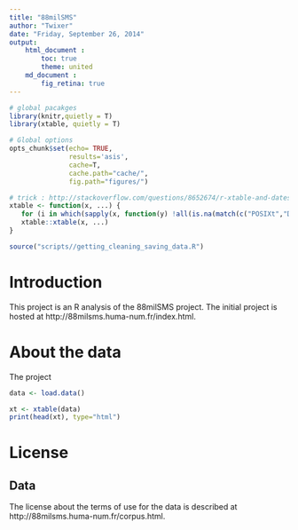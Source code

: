 ```yaml
---
title: "88milSMS"
author: "Twixer"
date: "Friday, September 26, 2014"
output: 
    html_document :
        toc: true
        theme: united
    md_document :
        fig_retina: true
---
```


``` r
# global pacakges 
library(knitr,quietly = T)
library(xtable, quietly = T)

# Global options
opts_chunk$set(echo= TRUE, 
               results='asis',
               cache=T,
               cache.path="cache/",
               fig.path="figures/")

# trick : http://stackoverflow.com/questions/8652674/r-xtable-and-dates
xtable <- function(x, ...) {
   for (i in which(sapply(x, function(y) !all(is.na(match(c("POSIXt","Date"),class(y))))))) x[[i]] <- as.character(x[[i]])
   xtable::xtable(x, ...)
}

source("scripts//getting_cleaning_saving_data.R")
```

# Introduction
This project is an R analysis of the 88milSMS project.
The initial project is hosted at http://88milsms.huma-num.fr/index.html.

# About the data

The project 

```r
data <- load.data()

xt <- xtable(data)
print(head(xt), type="html")

```
# License

## Data

The license about the terms of use for the data is described at http://88milsms.huma-num.fr/corpus.html. 

